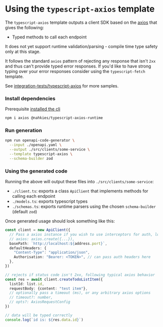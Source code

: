 # Using the `typescript-axios` template

The `typescript-axios` template outputs a client SDK based on the [axios](https://www.npmjs.com/package/axios) that gives the following:

- Typed methods to call each endpoint

It does not yet support runtime validation/parsing - compile time type safety only at this stage.

It follows the standard `axios` pattern of rejecting any response that isn't `2xx` and thus can't provide typed
error responses. If you'd like to have strong typing over your error responses consider using the `typescript-fetch` template.

See [integration-tests/typescript-axios](https://github.com/mnahkies/openapi-code-generator/tree/main/integration-tests/typescript-axios) for more samples.

### Install dependencies
Prerequisite [installed the cli](../../getting-started/quick-start)

```sh npm2yarn
npm i axios @nahkies/typescript-axios-runtime
```

### Run generation

```sh npm2yarn
npm run openapi-code-generator \
  --input ./openapi.yaml \
  --output ./src/clients/some-service \
  --template typescript-axios \
  --schema-builder zod
```

### Using the generated code
Running the above will output these files into `./src/clients/some-service`:

- `./client.ts`: exports a class `ApiClient` that implements methods for calling each endpoint
- `./models.ts`: exports typescript types
- `./schemas.ts`: exports runtime parsers using the chosen `schema-builder` (default `zod`)

Once generated usage should look something like this:

```typescript
const client = new ApiClient({
  // Pass a axios instance if you wish to use interceptors for auth, logging, etc
  // axios: axios.create({...}),
  basePath: `http://localhost:${address.port}`,
  defaultHeaders: {
    "Content-Type": "application/json",
    Authorisation: "Bearer: <TOKEN>", // can pass auth headers here
  },
})

// rejects if status code isn't 2xx, following typical axios behavior
const res = await client.createTodoListItem({
  listId: list.id,
  requestBody: {content: "test item"},
  // optionally pass a timeout (ms), or any arbitrary axios options
  // timeout?: number,
  // opts?: AxiosRequestConfig
})

// data will be typed correctly
console.log(`id is: ${res.data.id}`)
```
